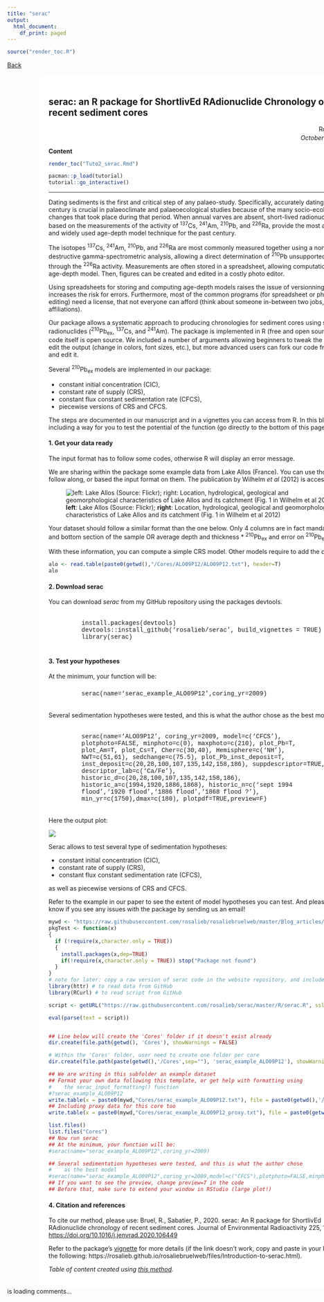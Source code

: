 ```yaml
---
title: "serac"
output:
  html_document:
    df_print: paged
---
```


<!-- Global site tag (gtag.js) - Google Analytics -->
<script async src="https://www.googletagmanager.com/gtag/js?id=UA-134870808-1"></script>
<script>
  window.dataLayer = window.dataLayer || [];
  function gtag(){dataLayer.push(arguments);}
  gtag('js', new Date());

  gtag('config', 'UA-134870808-1');
</script>

```r
source("render_toc.R")
```


<style>
.full-page{
  float: left;
  width: 70%;
  vertical-align: top;
  text-align: left;
  margin-left: 15%;
  margin-right: 15%;
}
.body {
  background-image: url("Cores/ALO09P12/ALO09P12.jpg");
  background-repeat: no-repeat;
  background-attachment: fixed;
  background-size: contain;
  background-position: 15%;
}
.content {
    padding:20px;
    width:710px;
    position:relative;
    background: rgb(204, 204, 204); /* Fallback for older browsers without RGBA-support */
    background: rgba(255,255,255, 0.85);
}
.Rchunk {
  width:80%;
  margin-right: 10%;
  margin-left: 10%;
  margin-bottom: 5px;
  margin-top: 5px;
  text-align:left;
  padding: 5px;
  font-family: "Courier New", Times, serif;
}
</style>

<a href="../blog.html"> Back </a>

<div class="body">

<div class="full-page content">

## serac: an R package for ShortlivEd RAdionuclide Chronology of recent sediment cores
<div style="text-align:right">
Rosalie Bruel  
*October 25^th^, 2020*
</div>

__Content__
```r
render_toc("Tuto2_serac.Rmd")
```

```r
pacman::p_load(tutorial)
tutorial::go_interactive()
```

***  


Dating sediments is the first and critical step of any palaeo-study. Specifically, accurately dating the past century is crucial in palaeoclimate and palaeoecological studies because of the many socio-ecological changes that took place during that period. When annual varves are absent, short-lived radionuclides, based on the measurements of the activity of <sup>137</sup>Cs, <sup>241</sup>Am, <sup>210</sup>Pb, and <sup>226</sup>Ra, provide the most accurate and widely used age-depth model technique for the past century. 

The isotopes <sup>137</sup>Cs, <sup>241</sup>Am, <sup>210</sup>Pb, and <sup>226</sup>Ra are most commonly measured together using a non-destructive gamma-spectrometric analysis, allowing a direct determination of <sup>210</sup>Pb unsupported (<sup>210</sup>Pb<sub>ex</sub>) through the <sup>226</sup>Ra activity. Measurements are often stored in a spreadsheet, allowing computation of the age-depth model. Then, figures can be created and edited in a costly photo editor. 

Using spreadsheets for storing and computing age-depth models raises the issue of versionning, and increases the risk for errors. Furthermore, most of the common programs (for spreadsheet or photo editing) need a license, that not everyone can afford (think about someone in-between two jobs, with no affiliations).

Our package allows a systematic approach to producing chronologies for sediment cores using short-lived radionuclides (<sup>210</sup>Pb<sub>ex</sub>, <sup>137</sup>Cs, and <sup>241</sup>Am). The package is implemented in R (free and open source). Our code itself is open source. We included a number of arguments allowing beginners to tweak the code to edit the output (change in colors, font sizes, etc.), but more advanced users can fork our code from Github and edit it.

Several <sup>210</sup>Pb<sub>ex</sub> models are implemented in our package: 
<ul>
  <li>constant initial concentration (CIC),</li>
  <li>constant rate of supply (CRS),</li>
  <li>constant flux constant sedimentation rate (CFCS),</li>
  <li>piecewise versions of CRS and CFCS.</li>
</ul>
The steps are documented in our manuscript and in a vignettes you can access from R. In this blogpost I'm including a way for you to test the potential of the function (go directly to the bottom of this page).

#### 1. Get your data ready
The input format has to follow some codes, otherwise R will display an error message.

We are sharing within the package some example data from Lake Allos (France). You can use those to follow along, or based the input format on them. The publication by Wilhelm *et al* (2012) is accessible <a target="_blank" rel="noopener noreferrer" href=https://www.sciencedirect.com/science/article/pii/S0033589412000294>here</a>. <br>


<!-- <div style="width:100%; margin-right: 5px; margin-bottom: 5px; margin-top: 5px; font-size:80%; text-align:center;"><img src="images/Tuto2/1_Allos_Flickr_Wilhelm2012.png" alt="Lake Allos (source: Flickr)"  style="padding-bottom:0.5em;" align:"right"  />__left__: Lake Allos (Source: Flickr); __right__: Location, hydrological, geological and geomorphological characteristics of Lake Allos and its catchment (Fig. 1 in Wilhelm et al 2012)</div> -->

![__left__: Lake Allos (Source: Flickr); __right__: Location, hydrological, geological and geomorphological characteristics of Lake Allos and its catchment (Fig. 1 in Wilhelm et al 2012)](`r paste0(getwd(),"/images/Tuto2/1_Allos_Flickr_Wilhelm2012.png")`)



Your dataset should follow a similar format than the one below. Only 4 columns are in fact mandatory:
* top and bottom section of the sample OR average depth and thickness
* ^210^Pb~ex~ and error on ^210^Pb~ex~

With these information, you can compute a simple CRS model. Other models require to add the density.

```r
alo <- read.table(paste0(getwd(),"/Cores/ALO09P12/ALO09P12.txt"), header=T)
alo
```



#### 2. Download serac
You can download *serac* from my GitHub repository using the packages devtools.  

<div class="Rchunk">
install.packages(devtools) </br>
devtools::install_github('rosalieb/serac',  build_vignettes = TRUE) </br> 
library(serac) 
</div>


#### 3. Test your hypotheses
At the minimum, your function will be:  
<div class="Rchunk">
serac(name='serac_example_ALO09P12',coring_yr=2009)
</div>


Several sedimentation hypotheses were tested, and this is what the author chose as the best model:

<div class="Rchunk" >
serac(name='ALO09P12', coring_yr=2009, model=c('CFCS'), plotphoto=FALSE, minphoto=c(0), maxphoto=c(210), plot_Pb=T, plot_Am=T, plot_Cs=T, Cher=c(30,40), Hemisphere=c('NH'), NWT=c(51,61), sedchange=c(75.5), plot_Pb_inst_deposit=T, inst_deposit=c(20,28,100,107,135,142,158,186), suppdescriptor=TRUE, descriptor_lab=c('Ca/Fe'), historic_d=c(20,28,100,107,135,142,158,186), historic_a=c(1994,1920,1886,1868), historic_n=c('sept 1994 flood','1920 flood','1886 flood','1868 flood ?'), min_yr=c(1750),dmax=c(180), plotpdf=TRUE,preview=F)  
</div>


Here the output plot:

<!-- <img src="Cores/ALO09P12/ALO09P12.pdf" style="width:100%; margin-right: 5px; margin-bottom: 5px; margin-top: 5px" align="center"> -->

![](`r paste0(getwd(),"/Cores/ALO09P12/ALO09P12.png")`)


Serac allows to test several type of sedimentation hypotheses: 
<ul>
<li>constant initial concentration (CIC),</li> 
<li>constant rate of supply (CRS), </li> 
<li>constant flux constant sedimentation rate (CFCS),</li>
</ul>
as well as  piecewise versions of CRS and CFCS.

Refer to the example in our paper to see the extent of model hypotheses you can test. And please, let us know if you see any issues with the package by sending us an email!

<!--
In this tutorial, I'm using the console powered by DataCamp, so I'm just loading the script. It might be too slow for it to really work, so I would recommend you try it in a real R session, following the steps in the <a target="_blank" rel="noopener noreferrer" href="serac_vignette.html"> vignette </a>. -->

```r
mywd <- "https://raw.githubusercontent.com/rosalieb/rosaliebruelweb/master/Blog_articles/"
pkgTest <- function(x)
{
  if (!require(x,character.only = TRUE))
  {
    install.packages(x,dep=TRUE)
    if(!require(x,character.only = TRUE)) stop("Package not found")
  }
}
# note for later: copy a raw version of serac code in the website repository, and include the pkgTest function
library(httr) # to read data from GitHub
library(RCurl) # to read script from GitHub

script <- getURL("https://raw.githubusercontent.com/rosalieb/serac/master/R/serac.R", ssl.verifypeer = FALSE)

eval(parse(text = script))


## Line below will create the 'Cores' folder if it doesn't exist already
dir.create(file.path(getwd(), 'Cores'), showWarnings = FALSE)

# Within the 'Cores' folder, user need to create one folder per core
dir.create(file.path(paste(getwd(),'/Cores',sep=""), 'serac_example_ALO09P12'), showWarnings = FALSE)

## We are writing in this subfolder an example dataset
## Format your own data following this template, or get help with formatting using
#    the serac_input_formatting() function
#?serac_example_ALO09P12
write.table(x = paste0(mywd,"Cores/serac_example_ALO09P12.txt"), file = paste0(getwd(),'/Cores/serac_example_ALO09P12/serac_example_ALO09P12.txt'),col.names = T, row.names = F,sep="\t")
## Including proxy data for this core too
write.table(x = paste0(mywd,"Cores/serac_example_ALO09P12_proxy.txt"), file = paste0(getwd(),'/Cores/serac_example_ALO09P12/serac_example_ALO09P12_proxy.txt'),col.names = T, row.names = F,sep="\t")

list.files()
list.files("Cores")
## Now run serac
## At the minimum, your function will be:
#serac(name="serac_example_ALO09P12",coring_yr=2009)

## Several sedimentation hypotheses were tested, and this is what the author chose
#    as the best model
#serac(name="serac_example_ALO09P12",coring_yr=2009,model=c("CFCS"),plotphoto=FALSE,minphoto=c(0),maxphoto=c(210),plot_Pb=T,plot_Am=T,plot_Cs=T,Cher=c(30,40),Hemisphere=c("NH"),NWT=c(51,61),sedchange=c(75.5),plot_Pb_inst_deposit=T,inst_deposit=c(20,28,100,107,135,142,158,186),suppdescriptor=TRUE,descriptor_lab=c("Ca/Fe"),historic_d=c(20,28,100,107,135,142,158,186),historic_a=c(1994,1920,1886,1868),historic_n=c("sept1 994 flood","1920 flood","1886 flood","1868 flood ?"), min_yr=c(1750),dmax=c(180), plotpdf=TRUE,preview=F)
## If you want to see the preview, change preview=T in the code
## Before that, make sure to extend your window in RStudio (large plot!)


```


#### 4. Citation and references  

To cite our method, please use: Bruel, R., Sabatier, P., 2020. serac: An R package for ShortlivEd RAdionuclide chronology of recent sediment cores. Journal of Environmental Radioactivity 225, 106449. <a href="https://doi.org/10.1016/j.jenvrad.2020.106449" target="_blank"> https://doi.org/10.1016/j.jenvrad.2020.106449</a>

Refer to the package's <a href="https://rosalieb.github.io/rosaliebruelweb/files/Introduction-to-serac.html" target="_blank">vignette</a> for more details (if the link doesn't work, copy and paste in your browser the following: https://rosalieb.github.io/rosaliebruelweb/files/Introduction-to-serac.html). 

_Table of content created using <a href="https://www.garrickadenbuie.com/blog/add-a-generated-table-of-contents-anywhere-in-rmarkdown/" target="_blank">this method</a>._




</div>


<!-- begin wwww.htmlcommentbox.com -->
 <div id="HCB_comment_box"><a href="http://www.htmlcommentbox.com"></a> is loading comments...</div>
 <link rel="stylesheet" type="text/css" href="https://www.htmlcommentbox.com/static/skins/bootstrap/twitter-bootstrap.css?v=0" />
 <script type="text/javascript" id="hcb"> /*<!--*/ if(!window.hcb_user){hcb_user={};} (function(){var s=document.createElement("script"), l=hcb_user.PAGE || (""+window.location).replace(/'/g,"%27"), h="https://www.htmlcommentbox.com";s.setAttribute("type","text/javascript");s.setAttribute("src", h+"/jread?page="+encodeURIComponent(l).replace("+","%2B")+"&opts=16862&num=10&ts=1553273262432");if (typeof s!="undefined") document.getElementsByTagName("head")[0].appendChild(s);})(); /*-->*/ </script>
<!-- end www.htmlcommentbox.com -->
